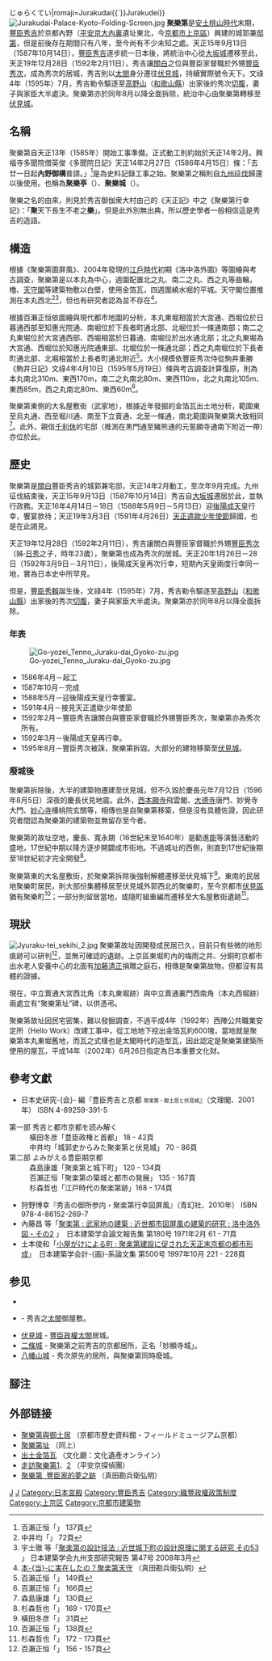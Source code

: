 {{japanese|japanese=聚楽第|kana=じゅらくだい{{`}}じゅらくてい|romaji=Jurakudai{{`}}Jurakudei}}
[[File:Jurakudai-Palace-Kyoto-Folding-Screen.jpg|thumb]]
'''聚樂第'''是[[安土桃山時代|安土桃山時代]]末期，[[豐臣秀吉|豐臣秀吉]]於京都內野（[[平安京|平安京]][[大內裏|大內裏]]遺址東北，今[[京都市|京都市]][[上京區|上京區]]）興建的城郭兼[[宅第|邸第]]，但是前後存在期間只有八年，至今尚有不少未知之處。天正15年9月13日（1587年10月14日），[[豐臣秀吉|豐臣秀吉]]逐步統一日本後，將統治中心從[[大阪城|大坂城]]遷移至此，天正19年12月28日（1592年2月11日），秀吉讓[[關白|關白]]之位與豐臣家督職於外甥[[豐臣秀次|豐臣秀次]]，成為秀次的居城，秀吉則以[[太閤|太閤]]身分遷往[[伏見城|伏見城]]，持續實際號令天下。文祿4年（1595年）7月，秀吉勒令驅逐至[[高野山|高野山]]（[[和歌山縣|和歌山縣]]）出家後的秀次[[切腹|切腹]]，妻子與家臣大半處決。聚樂第亦於同年8月以降全面拆除，統治中心由聚樂第轉移至[[伏見城|伏見城]]。

== 名稱 ==
聚樂第自天正13年（1585年）開始工事準備，正式動工則約始於天正14年2月。興福寺多聞院僧英俊《多聞院日記》天正14年2月27日（1586年4月15日）條：「去廿一日起'''內野御構'''普請。」<ref>百瀨正恒「{{lang|ja|聚楽第の築城と都市の発展}}」  137頁</ref>是為史料記錄工事之始。聚樂第之稱則自[[九州征伐|九州征伐]]歸還以後使用。也稱為'''聚樂亭'''（{{lang|ja|じゅらくてい}}）、'''聚樂城'''（{{lang|ja|じゅらくじょう}}）。

聚樂之名的由來，則見於秀吉御伽衆大村由己的《天正記》中之《聚樂第行幸記》：「'''聚'''天下長生不老之'''樂'''」。但是此外別無出典，所以歷史學者一般相信這是秀吉的造語。

== 構造 ==
根據《聚樂第圖屏風》、2004年發現的[[江戶時代|江戶時代]]初期《洛中洛外圖》等圖繪與考古調查，聚樂第是以本丸為中心，週圍配置北之丸、南二之丸、西之丸等曲輪，櫓、[[天守閣|天守閣]]等建築物敷以白壁，使用金箔瓦，四週圍繞水堀的平城。天守閣位置推測在本丸西北<ref>中井均「{{lang|ja|城郭史からみた聚楽第と伏見城}}」 72頁</ref><ref>宇土徹 等「[http://ci.nii.ac.jp/naid/110006975369 聚楽第の設計技法 : 近世城下町の設計原理に関する研究 その53] {{Wayback|url=http://ci.nii.ac.jp/naid/110006975369 |date=20160305020531 }}」 日本建築学会九州支部研究報告 第47号 2008年3月</ref>，但也有研究者認為並不存在<ref>[http://homepage2.nifty.com/kenkakusyoubai/juraku/tensyu.htm 本-{当}-に実在したの？聚楽第天守]{{Dead link|date=2018年7月 |bot=InternetArchiveBot |fix-attempted=yes }} （真田勘兵衛弘明）</ref>。

根據百瀨正恒依圖繪與現代都市地圖的分析，本丸東堀相當於大宮通、西堀位於日暮通西部至知惠光院通、南堀位於下長者町通北部、北堀位於一條通南部；南二之丸東堀位於大宮通西部、西堀相當於日暮通、南堀位於出水通北部；北之丸東堀為大宮通、西堀位於知惠光院通東部、北堀位於一條通北部；西之丸南堀位於下長者町通北部、北堀相當於上長者町通北附近<ref>百瀨正恒「{{lang|ja|聚樂第の築城と都市の發展}}」 149頁</ref>。大小規模依豐臣秀次侍從駒井重勝《駒井日記》文祿4年4月10日（1595年5月19日）條與考古調查計算復原，則為本丸南北310m、東西170m，南二之丸南北80m、東西110m，北之丸南北105m、東西85m，西之丸南北80m、東西60m<ref>百瀨正恒「{{lang|ja|聚楽第の築城と都市の発展}}」 166頁</ref>。

聚樂第東側的大名屋敷街（武家地），根據近年發掘的金箔瓦出土地分析，範圍東至烏丸通、西至堀川通、南至下立賣通、北至一條通，南北範圍與聚樂第大致相同<ref>森島康雄「{{lang|ja|聚楽第と城下町}}」 130頁</ref>。此外，親信[[千利休|千利休]]的宅邸（推測在黑門通至豬熊通的元誓願寺通南下附近一帶）亦位於此。

== 歷史 ==
聚樂第是[[關白|關白]]豐臣秀吉的城郭兼宅邸，天正14年2月動工，至次年9月完成。九州征伐結束後，天正15年9月13日（1587年10月14日）秀吉自[[大阪城|大坂城]]遷居於此，並執行政務。天正16年4月14日－18日（1588年5月9日－5月13日）迎[[後陽成天皇|後陽成天皇]]行幸，饗宴款待；天正19年3月3日（1591年4月26日）[[天正遣歐少年使節|天正遣歐少年使節]]歸國，也是在此謁見。

天正19年12月28日（1592年2月11日），秀吉讓關白與豐臣家督職於外甥[[豐臣秀次|豐臣秀次]]（姊‧[[瑞龍院|日秀]]之子，時年23歲），聚樂第也成為秀次的居城。天正20年1月26日－28日（1592年3月9日－3月11日），後陽成天皇再次行幸，短期內天皇兩度行幸同一地，實為日本史中所罕見。

但是，[[豐臣秀賴|豐臣秀賴]]誕生後，文祿4年（1595年）7月，秀吉勒令驅逐至[[高野山|高野山]]（[[和歌山縣|和歌山縣]]）出家後的秀次[[切腹|切腹]]，妻子與家臣大半處決。聚樂第亦於同年8月以降全面拆除。

{{Quote|聚樂一見了、悉成荒野、淚如夢。|醍醐寺座主義演|《義演准-{后}-日記》文祿5年9月19日（1596年11月9日）條}}

=== 年表 ===
[[File:Go-yozei_Tenno_Juraku-dai_Gyoko-zu.jpg|thumb]]
* 1586年4月－起工
* 1587年10月－完成
* 1588年5月－迎後陽成天皇行幸饗宴。
* 1591年4月－接見天正遣歐少年使節
* 1592年2月－豐臣秀吉讓關白與豐臣家督職於外甥豐臣秀次，聚樂第亦為秀次所有。
* 1592年3月－後陽成天皇再行幸。
* 1595年8月－豐臣秀次被誅，聚樂第拆毀。大部分的建物移築至[[伏見城|伏見城]]。

=== 廢城後 ===
聚樂第拆除後，大半的建築物遷建至伏見城，但不久毀於慶長元年7月12日（1596年8月5日）深夜的慶長伏見地震。此外，[[西本願寺|西本願寺]]飛雲閣、[[大德寺|大德寺]]唐門、妙覺寺大門、[[妙心寺|妙心寺]]播桃院玄關等，相傳也是自聚樂第移築，但是沒有具體佐證，因此研究者間認為聚樂第的建築物並無留存至今者。

聚樂第的故址空地，慶長、寬永期（16世紀末至1640年）是勸進[[能|能]]等演藝活動的盛地，17世紀中期以降方逐步開闢成市街地。不過城址的西側，則直到17世紀後期至18世紀初才完全開發<ref>杉森哲也「{{lang|ja|江戸時代の聚楽第跡}}」 169 - 170頁</ref>。

聚樂第東的大名屋敷街，於聚樂第拆除後強制解體遷移至伏見城下<ref>橫田冬彦「{{lang|ja|豊臣政権と首都}}」 31頁</ref>。東南的民居地聚樂町居民，則大部份集體移居至伏見城外郭西北的聚樂町，至今京都市[[伏見區|伏見區]]猶有聚樂町<ref>百瀨正恒「{{lang|ja|聚楽第の築城と都市の発展}}」 138頁</ref>；一部分則留居當地，或隨町組重編而遷移至大名屋敷街遺跡<ref>杉森哲也「{{lang|ja|江戸時代の聚楽第跡}}」 172 - 173頁</ref>。

== 現狀 ==
[[File:Jyuraku-tei_sekihi_2.jpg|thumb]]
聚樂第故址因開發成民居已久，目前只有些微的地形痕跡可以研判<ref>百瀨正恒「{{lang|ja|聚楽第の築城と都市の発展}}」 156 - 157頁</ref>，並無可確認的遺跡。上京區東堀町內的梅雨之井、分銅町京都市出水老人安養中心的北面有[[加藤清正|加藤清正]]捐贈之庭石，相傳是聚樂第故物，但都沒有具體的證據。

現在，中立賣通大宮西北角（本丸東堀跡）與中立賣通裏門西南角（本丸西堀跡）兩處立有“聚樂第址”碑，以供憑弔。

聚樂第故址因民宅密集，難以發掘調查，不過平成4年（1992年）西陣公共職業安定所（Hello Work）改建工事中，從工地地下挖出金箔瓦約600塊，當地就是聚樂第本丸東堀舊地，而瓦之式樣也是太閣時代的造型瓦，因此認定是聚樂第建築所使用的屋瓦，平成14年（2002年）6月26日指定為日本重要文化财。

== 參考文獻 ==
* 日本史研究-{会}- 編『豊臣秀吉と京都 <span style="font-size:x-small;">聚楽第・御土居と伏見城</span>』（文理閣、2001年） ISBN 4-89259-391-5
; 第一部 秀吉と都市京都を読み解く
:  橫田冬彦「豊臣政権と首都」 18 - 42頁
:  中井均「城郭史からみた聚楽第と伏見城」 70 - 86頁
; 第二部 よみがえる豊臣期京都
: 森島康雄「聚楽第と城下町」 120 - 134頁
: 百瀨正恒「聚楽第の築城と都市の発展」 135 - 167頁
: 杉森哲也「江戸時代の聚楽第跡」168 - 174頁
* 狩野博幸『秀吉の御所参内・聚楽第行幸図屏風』（青幻社、2010年） ISBN  978-4-86152-269-7
* 內藤昌 等「[http://ci.nii.ac.jp/naid/110003882267 聚楽第 : 武家地の建築 : 近世都市図屏風の建築的研究 : 洛中洛外図・その2] {{Wayback|url=http://ci.nii.ac.jp/naid/110003882267 |date=20160304195658 }}」　日本建築学会論文報告集 第180号 1971年2月 61 - 71頁
* 土本俊和「[http://ci.nii.ac.jp/naid/110004654857 小屋がけによる町 : 聚楽第建設に促された天正末京都の都市形成]」　日本建築学会計-{画}-系論文集 第500号 1997年10月 221 - 228頁

== 参见 ==
* {{link-ja|御土居|御土居}}
* {{link-ja|京都新城|京都新城}} - 秀吉之[[太閤|太閤]]御屋敷。
* [[伏見城|伏見城]] - [[豐臣政權|豐臣政權]][[太閤|太閤]]居城。
* [[二條城|二條城]] - 聚樂第之前秀吉的京都居所，正名「妙顯寺城」。
* [[八幡山城|八幡山城]] - 秀次原先的居所，與聚樂第同時廢城。

== 腳注 ==
{{Reflist|2}}

== 外部链接 ==
{{Commonscat|Jūrakudai}}
* [http://www.city.kyoto.jp/somu/rekishi/fm/nenpyou/htmlsheet/toshi18.html 聚樂第與御土居] {{Wayback|url=http://www.city.kyoto.jp/somu/rekishi/fm/nenpyou/htmlsheet/toshi18.html |date=20150519021619 }} （京都市歷史資料館・フィールドミュージアム京都）
* [http://www.city.kyoto.jp/somu/rekishi/fm/ishibumi/html/ka052.html 聚樂第址] {{Wayback|url=http://www.city.kyoto.jp/somu/rekishi/fm/ishibumi/html/ka052.html |date=20080413011212 }} （同上）
* [http://bunka.nii.ac.jp/SearchDetail.do?heritageId=213799 出土金箔瓦] （文化廳：文化遺產オンライン）
* [https://web.archive.org/web/20110812215958/http://homepage1.nifty.com/heiankyo/rekishi/reki36.html 走訪聚樂第1]、[https://web.archive.org/web/20110812215844/http://homepage1.nifty.com/heiankyo/rekishi/reki37.html 2] （平安京探偵團）
* [http://homepage2.nifty.com/kenkakusyoubai/juraku/jurakutei.htm 聚樂第  豐臣家的夢之跡]{{Dead link|date=2018年7月 |bot=InternetArchiveBot |fix-attempted=yes }} （真田勘兵衛弘明）

{{豐臣政權}}

[[Category:山城國|J]]
[[Category:安土桃山時代建築|J]]
[[Category:日本宮殿|Category:日本宮殿]]
[[Category:豐臣秀吉|Category:豐臣秀吉]]
[[Category:織豐政權政策制度|Category:織豐政權政策制度]]
[[Category:上京区|Category:上京区]]
[[Category:京都市建築物|Category:京都市建築物]]